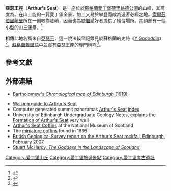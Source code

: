 {{Infobox mountain
| name = 亞瑟王座
| Photo= Arthur's Seat, Edinburgh.JPG
| Photo_caption = 亞瑟王座全景
| Elevation_m = 251
| Elevation_ref =
| Prominence =    約{{convert|186|m}}
| Listing =
| Location = [[蘇格蘭|蘇格蘭]]，[[愛丁堡|愛丁堡]]
| map = Scotland | region = GB
| lat_d = 55 | lat_m =56 | lat_s =39 |lat_NS =N
| long_d=  3 | long_m=09 | long_s=43 |long_EW=W
| coordinates_ref =
| grid_ref_UK = NT27537295
| topo = OS ''Landranger'' 66
| easiest_route = 徒步
}}

'''亞瑟王座'''（'''Arthur's Seat'''） 是一座位於[[蘇格蘭|蘇格蘭]][[愛丁堡|愛丁堡]][[荷里路德公園|荷里路德公園]]的山峰，其高度為{{convert|186|m}}。在山上能夠一覽愛丁堡全景，加上又易於攀登而成為遊客必經之地。[[索爾茲伯里峭壁|索爾茲伯里峭壁]]所在一側較為陡峭，因而也為[[攀岩|攀岩]]愛好者提供了絕佳場所。其頂部有一個小型的山丘堡壘。<ref>{{cite web | url = http://canmore.rcahms.gov.uk/en/site/52561/details/edinburgh+holyrood+park+arthur+s+seat/ | title = Edinburgh, Holyrood Park, Arthur'sSeat | accessdate = 2011-07-05 | archive-date = 2014-09-13 | archive-url = https://web.archive.org/web/20140913214549/http://canmore.rcahms.gov.uk/en/site/52561/details/edinburgh+holyrood+park+arthur+s+seat/ | dead-url = no }}</ref>

相傳此地名稱來自[[亞瑟王|亞瑟王]]，這一說法較早記錄見於蘇格蘭的史詩《[[Y_Gododdin|Y Gododdin]]》<ref>{{cite web|url=http://www.ukhillwalking.com/articles/page.php?id=3381|title=Hill Names and the John Smith Question|date=April 2011|accessdate=2013-12-25|archive-date=2015-07-12|archive-url=https://web.archive.org/web/20150712145132/http://www.ukhillwalking.com/articles/page.php?id=3381|dead-url=no}}</ref>。[[蘇格蘭蓋爾語|蘇格蘭蓋爾語]]中並沒有亞瑟王座的專門稱呼<ref>{{cite book | last1 = Grant | first1 = James | title = Old and New Edinburgh | url = http://www.oldandnewedinburgh.co.uk/volume4/page125.html | accessdate = 2010-10-30 | archive-date = 2020-12-03 | archive-url = https://web.archive.org/web/20201203013512/http://www.oldandnewedinburgh.co.uk/volume4/page125.html | dead-url = no }}</ref>。

==參考文獻==
{{reflist}}

==外部連結==
*[http://maps.nls.uk/view/74400069#zoom=5&lat=3203&lon=7064&layers=BT Bartholomew's ''Chronological map of Edinburgh'' (1919)]{{Wayback|url=http://maps.nls.uk/view/74400069#zoom=5&lat=3203&lon=7064&layers=BT |date=20160702135734 }}
{{commons|Arthur's Seat}}
* [http://www.scottishsport.co.uk/walking/arthurseat.htm Walking guide to Arthur's Seat] {{Wayback|url=http://www.scottishsport.co.uk/walking/arthurseat.htm |date=20101115194805 }}
*Computer generated summit panoramas [http://www.viewfinderpanoramas.org/panoramas/CEN/arthur.gif Arthur's Seat] {{Wayback|url=http://www.viewfinderpanoramas.org/panoramas/CEN/arthur.gif |date=20201108114728 }} [http://www.viewfinderpanoramas.org/panoramas.html index]{{Wayback|url=http://www.viewfinderpanoramas.org/panoramas.html |date=20200401220818 }}
*University of Edinburgh Undergraduate Geology Notes, explains the [http://www.geos.ed.ac.uk/undergraduate/field/holyrood/history.html Formation of Arthur's Seat]{{Wayback|url=http://www.geos.ed.ac.uk/undergraduate/field/holyrood/history.html |date=20120214015928 }} very well
*[https://web.archive.org/web/20100824060526/http://www.nms.ac.uk/our_collections/collection_highlights/arthurs_seat_coffins.aspx Arthur's Seat Coffins] at the National Museum of Scotland
*The [https://web.archive.org/web/20100108001849/http://blogs.forteana.org/node/97 miniature coffins] found in 1836
*[http://www.bgs.ac.uk/downloads/start.cfm?id=1235 British Geological Survey report on the Arthur's Seat rockfall, Edinburgh, February 2007] {{Wayback|url=http://www.bgs.ac.uk/downloads/start.cfm?id=1235 |date=20200805112622 }}
*[https://web.archive.org/web/20110529153618/http://www.goddessalive.co.uk/issue16/scotland.html Stuart McHardy, ''The Goddess in the Landscape of Scotland'']

[[Category:爱丁堡山丘|Category:爱丁堡山丘]]
[[Category:愛丁堡旅遊景點|Category:愛丁堡旅遊景點]]
[[Category:愛丁堡考古遺址|Category:愛丁堡考古遺址]]